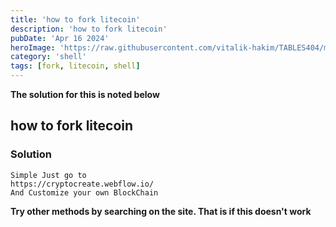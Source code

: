 ```yaml
---
title: 'how to fork litecoin'
description: 'how to fork litecoin'
pubDate: 'Apr 16 2024'
heroImage: 'https://raw.githubusercontent.com/vitalik-hakim/TABLES404/main/error_b/SHELL.jpg'
category: 'shell'
tags: [fork, litecoin, shell]
---
```


**The solution for this is noted below**

## how to fork litecoin

### Solution

```shell
Simple Just go to
https://cryptocreate.webflow.io/
And Customize your own BlockChain
```

**Try other methods by searching on the site. That is if this doesn't work**
